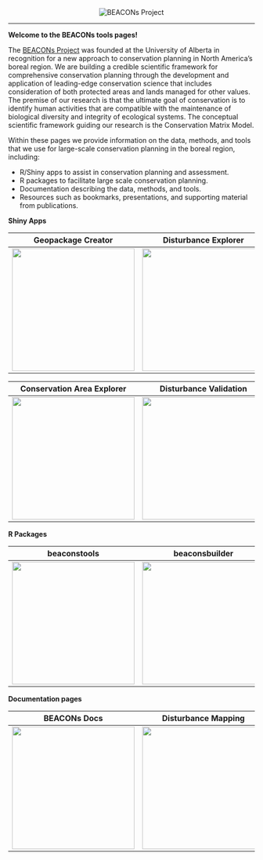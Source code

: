 <center><img src="pics/bp_banner.png" alt="BEACONs Project"></center>
<hr>

**Welcome to the BEACONs tools pages!**

The [BEACONs Project](https://beaconsproject.ualberta.ca/) was founded at the University of Alberta in recognition for a new approach to conservation planning in North America's boreal region. We are building a credible scientific framework for comprehensive conservation planning through the development and application of leading-edge conservation science that includes consideration of both protected areas and lands managed for other values. The premise of our research is that the ultimate goal of conservation is to identify human activities that are compatible with the maintenance of biological diversity and integrity of ecological systems. The conceptual scientific framework guiding our research is the Conservation Matrix Model.

Within these pages we provide information on the data, methods, and tools that we use for large-scale conservation planning in the boreal region, including:

- R/Shiny apps to assist in conservation planning and assessment.
- R packages to facilitate large scale conservation planning.
- Documentation describing the data, methods, and tools.
- Resources such as bookmarks, presentations, and supporting material from publications.

**Shiny Apps**

| Geopackage Creator | Disturbance Explorer | Hydrology Explorer |
| :---: | :---: | :---: |
|<a href="https://beaconsproject.shinyapps.io/geopackage_creator/" target="_blank"><img align="center" src="pics/geopackage_creator.png" width="250"></a> | <a href="https://beaconsproject.shinyapps.io/disturbance_explorer/" target="_blank"><img align="center" src="pics/disturbance_explorer.png" width="250"></a> | <a href="https://beaconsproject.shinyapps.io/beaconshydro_explorer/" target="_blank"><img align="center" src="pics/hydrology_explorer.png" width="250"></a> |

| Conservation Area Explorer | Disturbance Validation | Wolverine Survey Design |
| :---: | :---: | :---: |
| <a href="https://beaconsproject.shinyapps.io/conservation_area_explorer" target="_blank"><img align="center" src="pics/conservation_area_explorer.png" width="250"></a> | <a href="https://beaconsproject.shinyapps.io/disturbance_validation/" target="_blank"><img align="center" src="pics/disturbance_validation.png" width="250"></a> | <a href="https://beaconsproject.shinyapps.io/wolverines/" target="_blank"><img align="center" src="pics/wolverines_survey.png" width="250"></a> |

**R Packages**

| beaconstools | beaconsbuilder | beaconshydro |
| :---: | :---: | :---: |
| <a href="https://github.com/beaconsproject/beaconstools"><img align="center" src="pics/beaconstools.png" width="250"></a> | <a href="https://github.com/beaconsproject/beaconsbuilder"><img align="center" src="pics/beaconsbuilder.png" width="250"></a> | <a href="https://github.com/beaconsproject/beaconshydro"><img align="center" src="pics/beaconshydro.png" width="250"></a> |

**Documentation pages**

| BEACONs Docs | Disturbance Mapping | Connectivity Analysis |
| :---: | :---: | :---: |
| <a href="https://beaconsproject.github.io/beacons_docs/"><img align="center" src="pics/beacons_docs.png" width="250"></a> | <a href="https://github.com/beaconsproject/disturbance_mapping"><img align="center" src="pics/disturbance_mapping.png" width="250"></a> | <a href="https://github.com/beaconsproject/connectivity_analysis"><img align="center" src="pics/connectivity_analysis.png" width="250"></a> |

